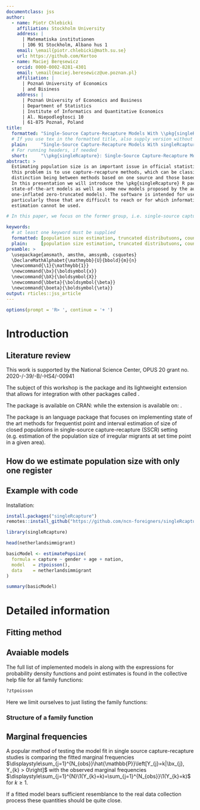 ```yaml
---
documentclass: jss
author:
  - name: Piotr Chlebicki
    affiliation: Stockholm University
    address: |
      | Matematiska institutionen
      | 106 91 Stockholm, Albano hus 1
    email: \email{piotr.chlebicki@math.su.se}
    url: https://github.com/Kertoo
  - name: Maciej Beręsewicz
    orcid: 0000-0002-8281-4301
    email: \email{maciej.beresewicz@ue.poznan.pl}
    affiliation: |
      | Poznań University of Economics
      | and Bisiness
    address: |
      | Poznań University of Economics and Business
      | Department of Statistics
      | Institute of Informatics and Quantitative Economics
      | Al. Niepodległosci 10
      | 61-875 Poznań, Poland
title:
  formatted: "Single-Source Capture-Recapture Models With \\pkg{singleRcapture}"
  # If you use tex in the formatted title, also supply version without
  plain:     "Single-Source Capture-Recapture Models With singleRcapture"
  # For running headers, if needed
  short:     "\\pkg{singleRcapture}: Single-Source Capture-Recapture Models"
abstract: >
  Estimating population size is an important issue in official statistics, social sciences and natural sciences. One way to approach  
  this problem is to use capture-recapture methods, which can be classified according to the number of sources used, the main
  distinction being between methods based on one source and those based on two or more sources.
  In this presentation we will introduce the \pkg{singleRcapture} R package for fitting SSCR models. The package implements
  state-of-the-art models as well as some new models proposed by the authors (e.g. extensions of zero-truncated one-inflated and
  one-inflated zero-truncated models). The software is intended for users interested in estimating the size of populations,
  particularly those that are difficult to reach or for which information is available from only one source and dual/multiple system
  estimation cannot be used. 

# In this paper, we focus on the former group, i.e. single-source capture-recapture (SSCR). SSCR models assume that observed counts follow truncated count distributions (e.g. zero-truncated Poisson, one-inflated zero-truncated geometric), and this assumption is used to estimate missing (hidden) zero counts. The literature includes applications of SSCR methods for estimating the number of undocumented migrants, cases of domestic violence or homeless people.

keywords:
  # at least one keyword must be supplied
  formatted: [population size estimation, truncated distributuons, count regression models, "\\proglang{R}"]
  plain:     [population size estimation, truncated distributuons, count regression models, R]
preamble: >
  \usepackage{amsmath, amsthm, amssymb, csquotes}
  \DeclareMathAlphabet{\mathmybb}{U}{bbold}{m}{n}
  \newcommand{\1}{\mathmybb{1}}
  \newcommand{\bx}{\boldsymbol{x}}
  \newcommand{\bX}{\boldsymbol{X}}
  \newcommand{\bbeta}{\boldsymbol{\beta}}
  \newcommand{\boeta}{\boldsymbol{\eta}}
output: rticles::jss_article
---
```


```r
options(prompt = 'R> ', continue = '+ ')
```

# Introduction

## Literature review

This work is supported by the National Science Center, OPUS 20 grant no. 2020\-/\-39/\-B/\-HS4/\-00941
\textit{Towards census-like statistics for foreign-born populations -- quality, data integration and estimation}

The subject of this workshop is the \pkg{singleRcapture} package and its lightweight extension that allows for integration with other \proglang{R} packages called \pkg{singleRcaptureExtra}.

The package is available on CRAN:
\url{CRAN.R-project.org/package=singleRcapture} while the extension is available on: \url{https://github.com/ncn-foreigners/singleRcaptureExtra}.

The \pkg{singleRcapture} package is an \proglang{R} language package that focuses on implementing state of the art methods for frequentist point and interval estimation of size of closed populations in single-source capture-recapture (SSCR) setting (e.g. estimation of the population size of irregular migrants at set time point in a given area). 

## How do we estimate population size with only one register

## Example with \proglang{R} code {short-title="Example with R code" #r-code}

Installation:

```r
install.packages("singleRcapture")
remotes::install_github("https://github.com/ncn-foreigners/singleRcaptureExtra")
```

```r
library(singleRcapture)

head(netherlandsimmigrant)
```

```r
basicModel <- estimatePopsize(
  formula = capture ~ gender + age + nation,
  model   = ztpoisson(),
  data    = netherlandsimmigrant
)

summary(basicModel)
```


# Detailed information

## Fitting method

## Avaiable models

The full list of implemented models in \pkg{singleRcapture} along with the expressions for probability density functions and point estimates is found in the collective help file for all family functions:
```r
?ztpoisson
```

Here we limit ourselves to just listing the family functions:

\begin{itemize}
    \item Zero-truncated and zero-one-truncated Poisson, geometric, NB type II regression where the untruncated distribution is parameterized as:
    \begin{equation*}
        \mathbb{P}[Y=y|\lambda,\alpha] = \frac{\Gamma\left(y+\alpha^{-1}\right)}{\Gamma\left(\alpha^{-1}\right)y!}
        \left(\frac{\alpha^{-1}}{\alpha^{-1}+\lambda}\right)^{\alpha^{-1}}
        \left(\frac{\lambda}{\lambda + \alpha^{-1}}\right)^{y}.
    \end{equation*}
    \item Zero-truncated one-inflated (ztoi) modifications distributions where the new probability $\mathbb{P}^{\ast}$ measure is defined in terms of count data measure $\mathbb{P}$ with support on $\mathbb{N}\cup\{0\}$ as:
    \begin{equation*}
    \mathbb{P}^{\ast}[Y=y]=
    \begin{cases}
    \mathbb{P}[Y=0] & y=0, \\
    \omega\left(1-\mathbb{P}[Y=0]\right)+(1-\omega)\mathbb{P}[Y=1] & y=1, \\
    (1-\omega)\mathbb{P}[Y=y] & y>1,
    \end{cases}
    \end{equation*}
    \begin{equation*}
        \mathbb{P}^{\ast}[Y=y|Y>0]=\omega\1_{\{1\}}(y)+(1-\omega)\mathbb{P}[Y=y|Y>0].
    \end{equation*}
    \item One-inflated zero-truncated (oizt) modifications distributions where the new probability $\mathbb{P}^{\ast}$ measure is defined as:
    \begin{equation*}
        \mathbb{P}^{\ast}[Y=y] = \omega \1_{\{1\}}(y)+(1-\omega)\mathbb{P}[Y=y],
    \end{equation*}
    \begin{equation*}
        \mathbb{P}^{\ast}[Y=y|Y>0] = 
        \omega\frac{\1_{\{1\}}(y)}{1-(1-\omega)\mathbb{P}[Y=0]}+
        (1-\omega)\frac{\mathbb{P}[Y=y]}{1-(1-\omega)\mathbb{P}[Y=0]}.
    \end{equation*}
    \item Generalized Chao's and Zelterman's estimators via logistic regression on variable $Z$ defined as $Z=1$ if $Y=2$ and $Z=0$ if $Y=1$ with $Z\sim b(p)$ where $\text{logit}(p)=\ln(\lambda/2)$ for poisson parameter $\lambda$,
    \begin{align}
        \hat{N} &= N_{obs}+
        \sum_{k=1}^{\boldsymbol{f}_{1}+\boldsymbol{f}_{2}}
        \left(2\exp\left(\bx_{k}\hat{\bbeta}\right)+
        2\exp\left(2\bx_{k}\hat{\bbeta}\right)\right)^{-1},
        \tag{\text{Chao's estimator}}\\
        \hat{N}&=\sum_{k=1}^{N_{obs}}
        \left(1-\exp\left(-2\exp\left(\bx_{k}\hat{\bbeta}\right)\right)\right)^{-1}.
        \tag{\text{Zelterman's estimator}}
    \end{align}
    \item Alternative approaches to modelling one-inflation that mimic hurdle models where the first type zero truncated hurdle model (ztHurdle) is defined as:
    \begin{equation*}
        \mathbb{P}^{\ast}[Y=y]=\begin{cases}
        \frac{\mathbb{P}[Y=0]}{1-\mathbb{P}[Y=1]} & y=0, \\
        \pi(1-\mathbb{P}[Y=1]) & y=1, \\
        (1-\pi) \frac{\mathbb{P}[Y=y]}{1-\mathbb{P}[Y=1]} & y>1,
        \end{cases}
    \end{equation*}
    \begin{equation*}
        \mathbb{P}^{\ast}[Y=y|Y>0]=\pi\1_{\{1\}}(y)+
        (1-\pi)\1_{\mathbb{N}\setminus\{1\}}(y)\frac{\mathbb{P}[Y=y]}{1-\mathbb{P}[Y=0]-\mathbb{P}[Y=1]}
    \end{equation*}
    \item The Hurdle zero truncarted (Hurdlezt) is defined as:
    \begin{equation*}
        \mathbb{P}^{\ast}[Y=y]=\begin{cases}
        \pi & y=1, \\
        (1-\pi) \frac{\mathbb{P}[Y=y]}{1-\mathbb{P}[Y=1]} & y\neq1,
        \end{cases}
        \quad
        \mathbb{P}^{\ast}[Y=y|Y>0]=\begin{cases}
            \pi\frac{1-\mathbb{P}[Y=1]}{1-\mathbb{P}[Y=0]-\mathbb{P}[Y=1]} & y=1,\\
            (1-\pi)\frac{\mathbb{P}[Y=y]}{1-\mathbb{P}[Y=0]-\mathbb{P}[Y=1]} & y>1.
        \end{cases}
    \end{equation*}
\end{itemize}

### Structure of a family function

## Marginal frequencies

A popular method of testing the model fit in single source capture-recapture studies is comparing the fitted marginal frequencies $\displaystyle\sum_{j=1}^{N_{obs}}\hat{\mathbb{P}}\left[Y_{j}=k|\bx_{j}, Y_{k} > 0\right]$ with the observed marginal frequencies $\displaystyle\sum_{j=1}^{N}\1(Y_{k}=k)=\sum_{j=1}^{N_{obs}}\1(Y_{k}=k)$ for $k\geq1$.

If a fitted model bears sufficient resemblance to the real data collection process these quantities should be quite close.

